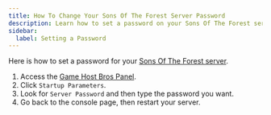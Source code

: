 ```yaml
---
title: How To Change Your Sons Of The Forest Server Password
description: Learn how to set a password on your Sons Of The Forest server.
sidebar:
  label: Setting a Password
---
```


Here is how to set a password for your [Sons Of The Forest server](https://www.gamehostbros.com/sons-of-the-forest-server-hosting/).
<Steps>
1. Access the [Game Host Bros Panel](https://panel.gamehostbros.com/).
2. Click `Startup Parameters`.
3. Look for `Server Password` and then type the password you want.
4. Go back to the console page, then restart your server.
</Steps>
